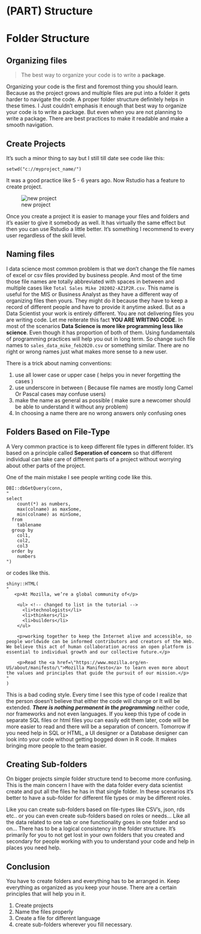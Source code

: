 # (PART) Structure {.unnumbered}

# Folder Structure {#folder}

## Organizing files

> The best way to organize your code is to write a **package**.

Organizing your code is the first and foremost thing you should learn. Because as the project grows and multiple files are put into a folder it gets harder to navigate the code. A proper folder structure definitely helps in these times. I Just couldn't emphasis it enough that best way to organize your code is to write a package. But even when you are not planning to write a package. There are best practices to make it readable and make a smooth navigation.

## Create Projects

It's such a minor thing to say but I still till date see code like this:

    setwd("c://myproject_name/")

It was a good practice like 5 - 6 years ago. Now Rstudio has a feature to create project.

![new project](./figures/scrn_new_project.jpg)

Once you create a project it is easier to manage your files and folders and it's easier to give it somebody as well. It has virtually the same effect but then you can use Rstudio a little better. It's something I recommend to every user regardless of the skill level.

## Naming files

I data science most common problem is that we don't change the file names of excel or csv files provided by business people. And most of the time those file names are totally abbreviated with spaces in between and multiple cases like `Total Sales Mike 202002-AZ1P2R.csv`. This name is useful for the MIS or Business Analyst as they have a different way of organizing files then yours. They might do it because they have to keep a record of different people and have to provide it anytime asked. But as a Data Scientist your work is entirely different. You are not delivering files you are writing code. Let me reiterate this fact **YOU ARE WRITING CODE**. In most of the scenarios **Data Science is more like programming less like science**. Even though it has proportion of both of them. Using fundamentals of programming practices will help you out in long term. So change such file names to `sales_data_mike_feb2020.csv` or something similar. There are no right or wrong names just what makes more sense to a new user.

There is a trick about naming conventions:

1.  use all lower case or upper case ( helps you in never forgetting the cases )
2.  use underscore in between ( Because file names are mostly long Camel Or Pascal cases may confuse users)
3.  make the name as general as possible ( make sure a newcomer should be able to understand it without any problem)
4.  In choosing a name there are no wrong answers only confusing ones

## Folders Based on File-Type

A Very common practice is to keep different file types in different folder. It's based on a principle called **Seperation of concern** so that different individual can take care of different parts of a project without worrying about other parts of the project.

One of the main mistake I see people writing code like this.

    DBI::dbGetQuery(conn,
    "
    select 
        count(*) as numbers,
        max(colname) as maxSome,
        min(colname) as minSome,
      from
        tablename
      group by
        col1,
        col2,
        col3
      order by 
        numbers
    ")

or codes like this.

    shiny::HTML(
    "
       <p>At Mozilla, we’re a global community of</p>

        <ul> <!-- changed to list in the tutorial -->
          <li>technologists</li>
          <li>thinkers</li>
          <li>builders</li>
        </ul>

        <p>working together to keep the Internet alive and accessible, so people worldwide can be informed contributors and creators of the Web. We believe this act of human collaboration across an open platform is essential to individual growth and our collective future.</p>

        <p>Read the <a href=\"https://www.mozilla.org/en-US/about/manifesto/\">Mozilla Manifesto</a> to learn even more about the values and principles that guide the pursuit of our mission.</p>
    "
    )

This is a bad coding style. Every time I see this type of code I realize that the person doesn't believe that either the code will change or It will be extended. ***There is nothing permanent in the programming*** neither code, nor frameworks and not even languages. If you keep this type of code in separate SQL files or html files you can easily edit them later, code will be more easier to read and there will be a separation of concern. Tomorrow if you need help in SQL or HTML, a UI designer or a Database designer can look into your code without getting bogged down in R code. It makes bringing more people to the team easier.

## Creating Sub-folders

On bigger projects simple folder structure tend to become more confusing. This is the main concern I have with the data folder every data scientist create and put all the files he has in that single folder. In these scenarios it's better to have a sub-folder for different file types or may be different roles.

Like you can create sub-folders based on file-types like CSV's, json, rds etc.. or you can even create sub-folders based on roles or needs... Like all the data related to one tab or one functionality goes in one folder and so on... There has to be a logical consistency in the folder structure. It's primarily for you to not get lost in your own folders that you created and secondary for people working with you to understand your code and help in places you need help.

## Conclusion

You have to create folders and everything has to be arranged in. Keep everything as organized as you keep your house. There are a certain principles that will help you in it.

1.  Create projects
2.  Name the files properly
3.  Create a file for different language
4.  create sub-folders wherever you fill necessary.
